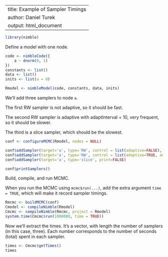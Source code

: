 
---
title: Example of Sampler Timings
author: Daniel Turek
output: html_document
---

```r
library(nimble)
```

Define a model with one node.

```r
code <- nimbleCode({
    a ~ dnorm(0, 1)
})
constants <- list()
data <- list()
inits <- list(a = 0)

Rmodel <- nimbleModel(code, constants, data, inits)
```

We'll add three samplers to node `a`.

The first RW sampler is not adaptive, so it should be fast.

The second RW sampler is adaptive with adaptInterval = 10, very frequent, so it should be slower.

The third is a slice sampler, which should be the slowest.

```r
conf <- configureMCMC(Rmodel, nodes = NULL)

conf$addSampler(target='a', type='RW', control = list(adaptive=FALSE), print=FALSE)
conf$addSampler(target='a', type='RW', control = list(adaptive=TRUE, adaptInterval=10), print=FALSE)
conf$addSampler(target='a', type='slice', print=FALSE)

conf$printSamplers()
```

Build, compile, and run MCMC.

When you run the MCMC using `mcmc$run(...)`, add the extra argument `time = TRUE`, which will make it record sampler timings.


```r
Rmcmc <- buildMCMC(conf)
Cmodel <- compileNimble(Rmodel)
Cmcmc <- compileNimble(Rmcmc, project = Rmodel)
system.time(Cmcmc$run(1000000, time = TRUE))
```

Now we'll extract the times.  It's a vector, with length the number of samplers (in this case, three).  Each number corresponds to the number of seconds (total) spent in each sampler.


```r
times <- Cmcmc$getTimes()
times
```

